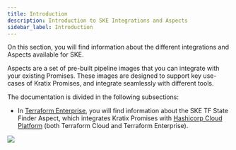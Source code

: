 ```yaml
---
title: Introduction
description: Introduction to SKE Integrations and Aspects
sidebar_label: Introduction
---
```


On this section, you will find information about the different integrations and
Aspects available for SKE.

Aspects are a set of pre-built pipeline images that you can integrate with
your existing Promises. These images are designed to support key use-cases of
Kratix Promises, and integrate seamlessly with different tools.

The documentation is divided in the following subsections:

* In [Terraform Enterprise](./tfe), you will find information about the SKE TF State Finder
  Aspect, which integrates Kratix Promises with
  [Hashicorp Cloud Platform](https://www.hashicorp.com/cloud) (both Terraform Cloud and
  Terraform Enterprise).

<img referrerpolicy="no-referrer-when-downgrade" src="https://static.scarf.sh/a.png?x-pxid=815401eb-b7c5-4413-a7db-e5c87479b310" />
